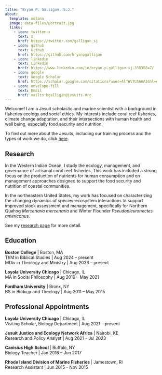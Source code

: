 ```yaml
---
title: "Bryan P. Galligan, S.J."
about:
  template: solana
  image: data-files/portrait.jpg
  links:
    - icon: twitter-x
      text: X
      href: https://twitter.com/galligan_sj
    - icon: github
      text: Github
      href: https://github.com/bryanpgalligan
    - icon: linkedin
      text: LinkedIn
      href: https://www.linkedin.com/in/bryan-p-galligan-sj-338380a7/
    - icon: google
      text: Google Scholar
      href: https://scholar.google.com/citations?user=AlTWV7UAAAAJ&hl=en
    - icon: envelope-fill
      text: Email
      href: mailto:bgalligan@jesuits.org
---
```


Welcome! I am a Jesuit scholastic and marine scientist with a background in fisheries ecology and social ethics. My interests include coral reef fisheries, climate change adaptation, and their intersections with human health and well being, especially food security and nutrition.

To find out more about the Jesuits, including our training process and the types of work we do, click [here](https://beajesuit.org/about/the-society-of-jesus/).

## Research

In the Western Indian Ocean, I study the ecology, management, and governance of artisanal coral reef fisheries. This work has included a strong focus on the production of nutrients for human consumption and on management approaches designed to support the food security and nutrition of coastal communities.

In the northeastern United States, my work has focused on characterizing the changing dynamics of species-ecosystem interactions to support improved stock assessment and management, specifically for Northern Quahog *Mercenaria mercenaria* and Winter Flounder *Pseudopleuronectes americanus*.

See my [research page](https://bryanpgalligan.github.io/research) for more detail.

## Education

**Boston College** | Boston, MA\
ThM in Biblical Studies | Aug 2024 -- present\
MDiv in Theology and Ministry | Aug 2023 -- present

**Loyola University Chicago** | Chicago, IL\
MA in Social Philosophy | Aug 2019 -- May 2021

**Fordham University** | Bronx, NY\
BS in Biology and Theology | Aug 2011 -- May 2015

## Professional Appointments

**Loyola University Chicago** | Chicago, IL\
Visiting Scholar, Biology Department | Aug 2021 -- present

**Jesuit Justice and Ecology Network Africa** | Nairobi, KE\
Research and Policy Analyst | Aug 2021 -- Jul 2023

**Canisius High School** | Buffalo, NY\
Biology Teacher | Jan 2016 -- Jun 2017

**Rhode Island Division of Marine Fisheries** | Jamestown, RI\
Research Assistant | Jun 2015 -- Nov 2015